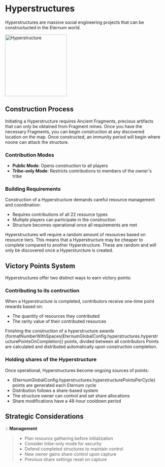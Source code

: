 
# Hyperstructures

Hyperstructures are massive social engineering projects that can be constructucted in the Eternum world.

<img
  src="/buildings/hyperstructure.png"
  alt="Hyperstructure"
  width="200"
  className="relative z-[100000] float-right mt-20"
/>

## Construction Process

Initiating a Hyperstructure requires Ancient Fragments, precious artifacts that can only be obtained from Fragment
mines. Once you have the necessary Fragments, you can begin construction at any discovered location on the map. Once
constructed, an immunity period will begin where noone can attack the structure.

### Contribution Modes

- **Public Mode**: Opens construction to all players
- **Tribe-only Mode**: Restricts contributions to members of the owner's tribe

### Building Requirements

Construction of a Hyperstructure demands careful resource management and coordination:

- Requires contributions of all 22 resource types
- Multiple players can participate in the construction
- Structure becomes operational once all requirements are met

Hyperstructures will require a random amount of resources based on resource tiers. This means that a Hyperstructure may
be cheaper to complete compared to another Hyperstructure. These are random and will only be discovered once a
Hypersturcture is created.

## Victory Points System

Hyperstructures offer two distinct ways to earn victory points:

### Contributing to its contruction

When a Hyperstructure is completed, contributors receive one-time point rewards based on:

- The quantity of resources they contributed
- The rarity value of their contributed resources

Finishing the construction of a hyperstructure awards
{formatNumberWithSpaces(EternumGlobalConfig.hyperstructures.hyperstructurePointsOnCompletion)} points, divided between
all contributors Points are calculated and distributed automatically upon construction completion.

### Holding shares of the Hyperstructure

Once operational, Hyperstructures become ongoing sources of points:

- {EternumGlobalConfig.hyperstructures.hyperstructurePointsPerCycle} points are generated each Eternum cycle
- Distribution follows a share-based system
- The structure owner can control and set share allocations
- Share modifications have a 48-hour cooldown period

## Strategic Considerations

💡 **Management**

> - Plan resource gathering before initialization
> - Consider tribe-only mode for security
> - Defend completed structures to maintain control
> - New owner gains share control upon capture
> - Previous share settings reset on capture
